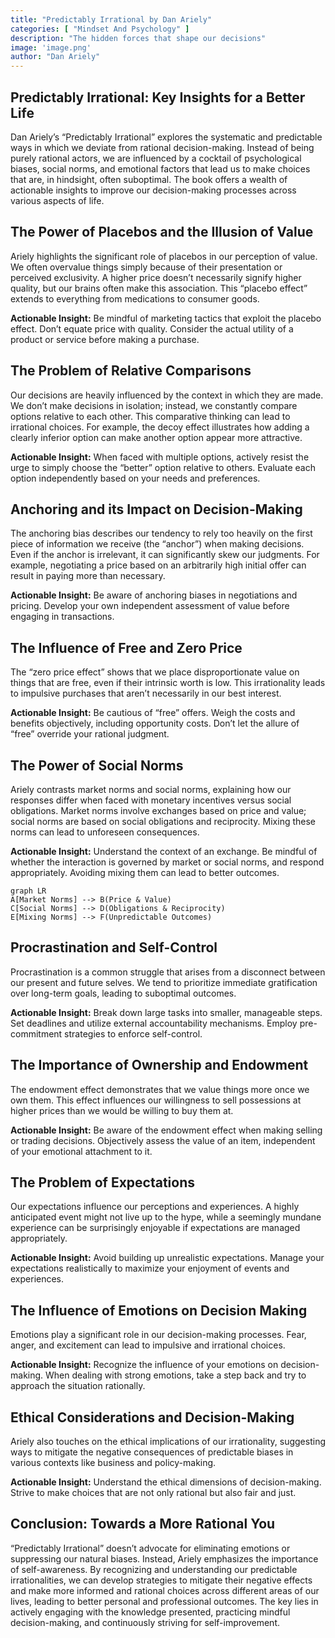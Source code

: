 ```yaml
---
title: "Predictably Irrational by Dan Ariely"
categories: [ "Mindset And Psychology" ]
description: "The hidden forces that shape our decisions"
image: 'image.png'
author: "Dan Ariely"
---
```

## Predictably Irrational: Key Insights for a Better Life

Dan Ariely's "Predictably Irrational" explores the systematic and predictable ways in which we deviate from rational decision-making.  Instead of being purely rational actors, we are influenced by a cocktail of psychological biases, social norms, and emotional factors that lead us to make choices that are, in hindsight, often suboptimal.  The book offers a wealth of actionable insights to improve our decision-making processes across various aspects of life.


## The Power of Placebos and the Illusion of Value

Ariely highlights the significant role of placebos in our perception of value.  We often overvalue things simply because of their presentation or perceived exclusivity.  A higher price doesn't necessarily signify higher quality, but our brains often make this association.  This "placebo effect" extends to everything from medications to consumer goods.

**Actionable Insight:** Be mindful of marketing tactics that exploit the placebo effect.  Don't equate price with quality.  Consider the actual utility of a product or service before making a purchase.


## The Problem of Relative Comparisons

Our decisions are heavily influenced by the context in which they are made.  We don't make decisions in isolation; instead, we constantly compare options relative to each other. This comparative thinking can lead to irrational choices. For example, the decoy effect illustrates how adding a clearly inferior option can make another option appear more attractive.

**Actionable Insight:** When faced with multiple options, actively resist the urge to simply choose the "better" option relative to others.  Evaluate each option independently based on your needs and preferences.


## Anchoring and its Impact on Decision-Making

The anchoring bias describes our tendency to rely too heavily on the first piece of information we receive (the "anchor") when making decisions. Even if the anchor is irrelevant, it can significantly skew our judgments. For example,  negotiating a price based on an arbitrarily high initial offer can result in paying more than necessary.


**Actionable Insight:** Be aware of anchoring biases in negotiations and pricing.  Develop your own independent assessment of value before engaging in transactions.


## The Influence of Free and Zero Price

The "zero price effect" shows that we place disproportionate value on things that are free, even if their intrinsic worth is low.  This irrationality leads to impulsive purchases that aren't necessarily in our best interest.  

**Actionable Insight:** Be cautious of "free" offers.  Weigh the costs and benefits objectively, including opportunity costs. Don't let the allure of "free" override your rational judgment.


##  The Power of Social Norms

Ariely contrasts market norms and social norms, explaining how our responses differ when faced with monetary incentives versus social obligations.  Market norms involve exchanges based on price and value; social norms are based on social obligations and reciprocity.  Mixing these norms can lead to unforeseen consequences.

**Actionable Insight:** Understand the context of an exchange. Be mindful of whether the interaction is governed by market or social norms, and respond appropriately. Avoiding mixing them can lead to better outcomes.

```mermaid
graph LR
A[Market Norms] --> B(Price & Value)
C[Social Norms] --> D(Obligations & Reciprocity)
E[Mixing Norms] --> F(Unpredictable Outcomes)
```


##  Procrastination and Self-Control

Procrastination is a common struggle that arises from a disconnect between our present and future selves. We tend to prioritize immediate gratification over long-term goals, leading to suboptimal outcomes.

**Actionable Insight:** Break down large tasks into smaller, manageable steps.  Set deadlines and utilize external accountability mechanisms.   Employ pre-commitment strategies to enforce self-control.


##  The Importance of Ownership and Endowment

The endowment effect demonstrates that we value things more once we own them. This effect influences our willingness to sell possessions at higher prices than we would be willing to buy them at.

**Actionable Insight:** Be aware of the endowment effect when making selling or trading decisions. Objectively assess the value of an item, independent of your emotional attachment to it.


##  The Problem of Expectations

Our expectations influence our perceptions and experiences. A highly anticipated event might not live up to the hype, while a seemingly mundane experience can be surprisingly enjoyable if expectations are managed appropriately.

**Actionable Insight:**  Avoid building up unrealistic expectations. Manage your expectations realistically to maximize your enjoyment of events and experiences.


##  The Influence of Emotions on Decision Making

Emotions play a significant role in our decision-making processes.  Fear, anger, and excitement can lead to impulsive and irrational choices.

**Actionable Insight:**  Recognize the influence of your emotions on decision-making.  When dealing with strong emotions, take a step back and try to approach the situation rationally.


##  Ethical Considerations and Decision-Making

Ariely also touches on the ethical implications of our irrationality, suggesting ways to mitigate the negative consequences of predictable biases in various contexts like business and policy-making.


**Actionable Insight:** Understand the ethical dimensions of decision-making. Strive to make choices that are not only rational but also fair and just.


## Conclusion: Towards a More Rational You

"Predictably Irrational" doesn't advocate for eliminating emotions or suppressing our natural biases. Instead, Ariely emphasizes the importance of self-awareness. By recognizing and understanding our predictable irrationalities, we can develop strategies to mitigate their negative effects and make more informed and rational choices across different areas of our lives, leading to better personal and professional outcomes.  The key lies in actively engaging with the knowledge presented, practicing mindful decision-making, and continuously striving for self-improvement.

